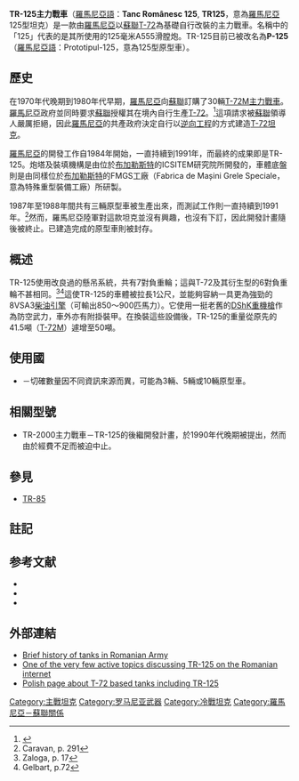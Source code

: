 <noinclude>
{{noteTA
|1=zh-hans:主战坦克;zh-hant:主力戰車;
}}

{{Infobox Weapon
|name=TR-125／P-125主力戰車 [[File:Flag_of_Romania.svg|30px]]<br/>Tanc Românesc 125／Prototipul-125
|image=[[File:Romanian_T-72M_tank.jpg|300px]]
|caption=TR-125主力戰車
|origin={{Flag|Romania}}
|type=主力戰車
<!-- Type selection -->
|is_vehicle= yes
|is_UK= yes
<!-- Service history -->
|service= 
|used_by={{Flag|Romania}}
|wars= 
<!-- Production history -->
|designer= ICSITEM研究院<br/>FMGS工廠
|design_date= 
|manufacturer= 
|unit_cost= 
|production_date= 
|number= 3輛或5輛或10輛（實際數目不詳）
<!-- General specifications -->
|spec_label= 
|weight= 50噸
|length= 7.9公尺
|width= 3.6公尺
|height= 2.2公尺
|crew= 3人（車長、炮手、駕駛）
<!-- Vehicle/missile specifications -->
|armour= 炮塔正面570毫米複合裝甲
|primary_armament= 1×125毫米A555滑膛炮
|secondary_armament=  1×7.62毫米[[PK通用機槍|PKMT同軸機槍]]<br/>1×12.7毫米[[DShK重機槍|DShK防空重機槍]]
|engine= 8VSA3[[柴油引擎|柴油引擎]]
|engine_power=900匹馬力
|pw_ratio= 18匹馬力/噸
|transmission= 
|suspension= 扭力桿
|clearance= 
|fuel_capacity= 
|vehicle_range=
|speed= 
}}
{{冷戰坦克}}
'''TR-125主力戰車'''（[[羅馬尼亞語|羅馬尼亞語]]：'''Tanc Românesc 125''', '''TR125'''，意為[[羅馬尼亞|羅馬尼亞]]125型坦克）是一款由[[羅馬尼亞|羅馬尼亞]]以[[蘇聯|蘇聯]][[T-72主戰坦克|T-72]]為基礎自行改裝的主力戰車。名稱中的「125」代表的是其所使用的125毫米A555滑膛炮。TR-125目前已被改名為'''P-125'''（[[羅馬尼亞語|羅馬尼亞語]]：Prototipul-125，意為125型原型車）。

== 歷史 ==
在1970年代晚期到1980年代早期，[[羅馬尼亞|羅馬尼亞]]向[[蘇聯|蘇聯]]訂購了30輛[[T-72主戰坦克|T-72M主力戰車]]。[[羅馬尼亞|羅馬尼亞]]政府並同時要求[[蘇聯|蘇聯]]授權其在境內自行生產[[T-72主戰坦克|T-72]]。<ref>{{Cite web |url=http://www.jurnalul.ro/sc-nteia/jurnalul-national/nicolae-ceausescu-si-licentele-militare-sovietice-319742.html |title=Ceausescu and the Soviet Military Licenses (in Romanian, from Jurnalul.ro) |access-date=2016-02-19 |archive-url=https://web.archive.org/web/20180606055903/http://jurnalul.ro/sc-nteia/jurnalul-national/nicolae-ceausescu-si-licentele-militare-sovietice-319742.html |archive-date=2018-06-06 |dead-url=yes }}</ref>這項請求被[[蘇聯|蘇聯]]領導人嚴厲拒絕，因此[[羅馬尼亞|羅馬尼亞]]的共產政府決定自行以[[逆向工程|逆向工程]]的方式建造[[T-72坦克|T-72坦克]]。

[[羅馬尼亞|羅馬尼亞]]的開發工作自1984年開始，一直持續到1991年，而最終的成果即是TR-125。炮塔及裝填機構是由位於[[布加勒斯特|布加勒斯特]]的ICSITEM研究院所開發的，車體底盤則是由同樣位於[[布加勒斯特|布加勒斯特]]的FMGS工廠（Fabrica de Mașini Grele Speciale，意為特殊重型裝備工廠）所研製。

1987年至1988年間共有三輛原型車被生產出來，而測試工作則一直持續到1991年。<ref>Caravan, p. 291</ref>然而，羅馬尼亞陸軍對這款坦克並沒有興趣，也沒有下訂，因此開發計畫隨後被終止。已建造完成的原型車則被封存。

== 概述 ==
TR-125使用改良過的懸吊系統，共有7對負重輪；這與T-72及其衍生型的6對負重輪不甚相同。<ref>Zaloga, p. 17</ref><ref>Gelbart, p.72</ref>這使TR-125的車體被拉長1公尺，並能夠容納一具更為強勁的8VSA3[[柴油引擎|柴油引擎]]（可輸出850～900匹馬力）。它使用一挺老舊的[[DShK重機槍|DShK重機槍]]作為防空武力，車外亦有附掛裝甲。在換裝這些設備後，TR-125的重量從原先的41.5噸（[[T-72主戰坦克|T-72M]]）遽增至50噸。

== 使用國 ==
* {{ROU}}－切確數量因不同資訊來源而異，可能為3輛、5輛或10輛原型車。

== 相關型號 ==
* TR-2000主力戰車－TR-125的後繼開發計畫，於1990年代晚期被提出，然而由於經費不足而被迫中止。
==參見==
*[[TR-85|TR-85]]

== 註記 ==
{{Reflist}}

== 参考文献 ==
{{refbegin}}
* {{cite web |last= Caravan |first= Alexandru |url= http://rft.forter.ro/2010_1_t/06-arm/06.htm |title= Tancul Românesc - O istorie (History of the Romanian Tank) |publisher= Statul Major al Forțelor Terestre (Romanian Land Forces Staff) |year= 2010 |language= ro |deadurl= yes |archiveurl= https://web.archive.org/web/20110826042133/http://rft.forter.ro/2010_1_t/06-arm/06.htm |archivedate= 2011-08-26 |accessdate= 2016-02-24 }}
* {{cite book |last=Gelbart |first=Marsh |title=Tanks main battle and light tanks |year=1996 |publisher=Brassey's UK Ltd |isbn=1-85753-168-X}}
* {{citation |last= Zaloga |first= Steven J |year=1993 |title=T-72 Main Battle Tank 1974-93 |publisher=Osprey |isbn=1-85532-338-9}}
{{refend}}

== 外部連結 ==
* [https://web.archive.org/web/20080618182415/http://www.forter.ro/ro/arme/tancurile/ Brief history of tanks in Romanian Army]
* [http://www.cartula.ro/forum/index.php?showtopic=3141 One of the very few active topics discussing TR-125 on the Romanian internet]
* [https://web.archive.org/web/20071022173522/http://militarium.net/wojska_ladowe/mt72.php Polish page about T-72 based tanks including TR-125]
{{主力戰車}}
{{二战后罗马尼亚装甲战斗车辆}}

[[Category:主戰坦克|Category:主戰坦克]]
[[Category:罗马尼亚武器|Category:罗马尼亚武器]]
[[Category:冷戰坦克|Category:冷戰坦克]]
[[Category:羅馬尼亞－蘇聯關係|Category:羅馬尼亞－蘇聯關係]]